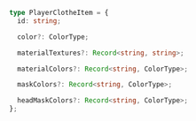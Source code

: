 ```ts
type PlayerClotheItem = {
  id: string;

  color?: ColorType;

  materialTextures?: Record<string, string>;

  materialColors?: Record<string, ColorType>;

  maskColors?: Record<string, ColorType>;

  headMaskColors?: Record<string, ColorType>;
};
```
